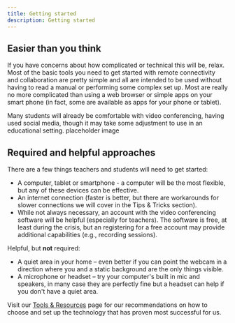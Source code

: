 ```yaml
---
title: Getting started
description: Getting started
---
```


## Easier than you think

If you have concerns about how complicated or technical this will be, relax. Most of the basic tools you need to get started with remote connectivity and collaboration are pretty simple and all are intended to be used without having to read a manual or performing some complex set up. Most are really no more complicated than using a web browser or simple apps on your smart phone (in fact, some are available as apps for your phone or tablet).

Many students will already be comfortable with video conferencing, having used social media, though it may take some adjustment to use in an educational setting.
placeholder image

## Required and helpful approaches

There are a few things teachers and students will need to get started:

- A computer, tablet or smartphone - a computer will be the most flexible, but any of these devices can be effective.
- An internet connection (faster is better, but there are workarounds for slower connections we will cover in the Tips & Tricks section).
- While not always necessary, an account with the video conferencing software will be helpful (especially for teachers). The software is free, at least during the crisis, but an registering for a free account may provide additional capabilities (e.g., recording sessions).

Helpful, but **not** required:

- A quiet area in your home – even better if you can point the webcam in a direction where you and a static background are the only things visible.
- A microphone or headset – try your computer's built in mic and speakers, in many case they are perfectly fine but a headset can help if you don't have a quiet area.

Visit our [Tools & Resources](/tools-and-resources/) page for our recommendations on how to choose and set up the technology that has proven most successful for us.
